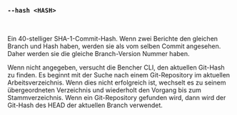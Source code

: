 ### `--hash <HASH>`

<br />

Ein 40-stelliger SHA-1-Commit-Hash.
Wenn zwei Berichte den gleichen Branch und Hash haben, werden sie als vom selben Commit angesehen.
Daher werden sie die gleiche Branch-Version Nummer haben.

Wenn nicht angegeben, versucht die Bencher CLI, den aktuellen Git-Hash zu finden.
Es beginnt mit der Suche nach einem Git-Repository im aktuellen Arbeitsverzeichnis.
Wenn dies nicht erfolgreich ist, wechselt es zu seinem übergeordneten Verzeichnis und wiederholt den Vorgang bis zum Stammverzeichnis.
Wenn ein Git-Repository gefunden wird, dann wird der Git-Hash des HEAD der aktuellen Branch verwendet.